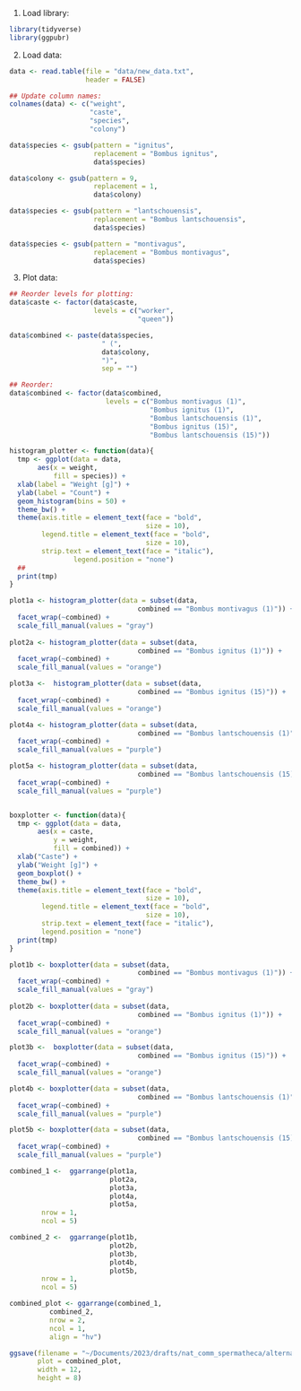 


1. Load library:

```r
library(tidyverse)
library(ggpubr)
```

2. Load data:

```r
data <- read.table(file = "data/new_data.txt",
                   header = FALSE)

## Update column names:
colnames(data) <- c("weight",
                    "caste",
                    "species",
                    "colony")

data$species <- gsub(pattern = "ignitus",
                     replacement = "Bombus ignitus",
                     data$species)

data$colony <- gsub(pattern = 9,
                     replacement = 1,
                     data$colony)

data$species <- gsub(pattern = "lantschouensis",
                     replacement = "Bombus lantschouensis",
                     data$species)

data$species <- gsub(pattern = "montivagus",
                     replacement = "Bombus montivagus",
                     data$species)
```

3. Plot data:

```r
## Reorder levels for plotting:
data$caste <- factor(data$caste,
                     levels = c("worker",
                                "queen"))

data$combined <- paste(data$species,
                       " (",
                       data$colony,
                       ")",
                       sep = "")

## Reorder:
data$combined <- factor(data$combined,
                        levels = c("Bombus montivagus (1)",
                                   "Bombus ignitus (1)",
                                   "Bombus lantschouensis (1)",
                                   "Bombus ignitus (15)",
                                   "Bombus lantschouensis (15)"))

histogram_plotter <- function(data){
  tmp <- ggplot(data = data,
       aes(x = weight,
           fill = species)) +
  xlab(label = "Weight [g]") +
  ylab(label = "Count") +
  geom_histogram(bins = 50) +
  theme_bw() +
  theme(axis.title = element_text(face = "bold",
                                  size = 10),
        legend.title = element_text(face = "bold",
                                  size = 10),
        strip.text = element_text(face = "italic"),
                legend.position = "none")
  ##
  print(tmp)
}

plot1a <- histogram_plotter(data = subset(data,
                                combined == "Bombus montivagus (1)")) +
  facet_wrap(~combined) +
  scale_fill_manual(values = "gray")
 
plot2a <- histogram_plotter(data = subset(data,
                                combined == "Bombus ignitus (1)")) +
  facet_wrap(~combined) +
  scale_fill_manual(values = "orange")

plot3a <-  histogram_plotter(data = subset(data,
                                combined == "Bombus ignitus (15)")) +
  facet_wrap(~combined) +
  scale_fill_manual(values = "orange")

plot4a <- histogram_plotter(data = subset(data,
                                combined == "Bombus lantschouensis (1)")) +
  facet_wrap(~combined) +
  scale_fill_manual(values = "purple")

plot5a <- histogram_plotter(data = subset(data,
                                combined == "Bombus lantschouensis (15)")) +
  facet_wrap(~combined) +
  scale_fill_manual(values = "purple")


boxplotter <- function(data){
  tmp <- ggplot(data = data,
       aes(x = caste,
           y = weight,
           fill = combined)) +
  xlab("Caste") +
  ylab("Weight [g]") +
  geom_boxplot() +
  theme_bw() +
  theme(axis.title = element_text(face = "bold",
                                  size = 10),
        legend.title = element_text(face = "bold",
                                  size = 10),
        strip.text = element_text(face = "italic"),
        legend.position = "none")
  print(tmp)
}

plot1b <- boxplotter(data = subset(data,
                                combined == "Bombus montivagus (1)")) +
  facet_wrap(~combined) +
  scale_fill_manual(values = "gray")
 
plot2b <- boxplotter(data = subset(data,
                                combined == "Bombus ignitus (1)")) +
  facet_wrap(~combined) +
  scale_fill_manual(values = "orange")

plot3b <-  boxplotter(data = subset(data,
                                combined == "Bombus ignitus (15)")) +
  facet_wrap(~combined) +
  scale_fill_manual(values = "orange")

plot4b <- boxplotter(data = subset(data,
                                combined == "Bombus lantschouensis (1)")) +
  facet_wrap(~combined) +
  scale_fill_manual(values = "purple")

plot5b <- boxplotter(data = subset(data,
                                combined == "Bombus lantschouensis (15)")) +
  facet_wrap(~combined) +
  scale_fill_manual(values = "purple")

combined_1 <-  ggarrange(plot1a,
                         plot2a,
                         plot3a,
                         plot4a,
                         plot5a,
        nrow = 1,
        ncol = 5)

combined_2 <-  ggarrange(plot1b,
                         plot2b,
                         plot3b,
                         plot4b,
                         plot5b,
        nrow = 1,
        ncol = 5)

combined_plot <- ggarrange(combined_1,
          combined_2,
          nrow = 2,
          ncol = 1,
          align = "hv")

ggsave(filename = "~/Documents/2023/drafts/nat_comm_spermatheca/alternative_combined_plot.png",
       plot = combined_plot,
       width = 12,
       height = 8)
```
